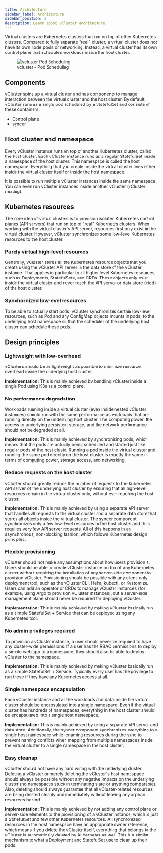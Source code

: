 ```yaml
---
title: Architecture
sidebar_label: Architecture
sidebar_position: 2
description: Learn about vCluster architecture.
---
```



Virtual clusters are Kubernetes clusters that run on top of other Kubernetes clusters. Compared to fully separate "real" cluster, a virtual cluster does not have its own node pools or networking. Instead, a virtual cluster has its own control plane that schedules workloads inside the host cluster. 

<figure>
  <img src="/docs/media/diagrams/vcluster-architecture.svg" alt="vcluster Pod Scheduling" />
  <figcaption>vcluster - Pod Scheduling</figcaption>
</figure>

## Components

vCluster spins up a virtual cluster and has components to manage interaction between the virtual cluster and the host cluster. By default, vCluster runs as a single pod scheduled by a StatefulSet and consists of these containers:

- Control plane
- syncer

## Host cluster and namespace

Every vCluster instance runs on top of another Kubernetes cluster, called the host cluster. Each vCluster instance runs as a regular StatefulSet inside a namespace of the host cluster. This namespace is called the host namespace. Everything that you create inside the virtual cluster lives either inside the virtual cluster itself or inside the host namespace. 

It is possible to run multiple vCluster instances inside the same namespace. You can even run vCluster instances inside another vCluster (vCluster nesting).


## Kubernetes resources

The core idea of virtual clusters is to provision isolated Kubernetes control planes (API servers) that run on top of "real" Kubernetes clusters. When working with the virtual cluster's API server, resources first only exist in the virtual cluster. However, vCluster synchronizes some low-level Kubernetes resources to the host cluster.

### Purely virtual high-level resources

Generally, vCluster stores all the Kubernetes resource objects that you create using the vCluster API server in the data store of the vCluster instance. That applies in particular to all higher level Kubernetes resources, such as Deployments, StatefulSets, and CRDs. These objects only exist inside the virtual cluster and never reach the API server or data store (etcd) of the host cluster.

### Synchornized low-evel resources

To be able to actually start pods, vCluster synchronizes certain low-level resources, such as Pod and any ConfigMap objects mounts in pods, to the underlying host namespace so that the scheduler of the underlying host cluster can schedule these pods.


## Design principles

### Lightweight with low-overhead

vClusters should be as lightweight as possible to minimize resource overhead inside the underlying host cluster.

**Implementation:** This is mainly achieved by bundling vCluster inside a single Pod using K3s as a control plane.

### No performance degradation

Workloads running inside a virtual cluster (even inside nested vCluster instances) should run with the same performance as workloads that are running directly on the underlying host cluster. The computing power, the access to underlying persistent storage, and the network performance should not be degraded at all.

**Implementation:** This is mainly achieved by synchronizing pods, which means that the pods are actually being scheduled and started just like regular pods of the host cluste. Running a pod inside the virtual cluster and running the same pod directly on the host cluster is exactly the same in terms of computing power, storage access, and networking. 

### Reduce requests on the host cluster

vCluster should greatly reduce the number of requests to the Kubernetes API server of the underlying host cluster by ensuring that all high-level resources remain in the virtual cluster only, without ever reaching the host cluster.

**Implementation:** This is mainly achieved by using a separate API server that handles all requests to the virtual cluster and a separate data store that stores all objects inside the virtual cluster. The syncer component synchronizes only a few low-level resources to the host cluster and thus requires very few API server requests. All of this happens in an asynchronous, non-blocking fashion, which follows Kubernetes design principles.

### Flexible provisioning

vCluster should not make any assumptions about how users provision it. Users should be able to create vCluster instance on top of any Kubernetes cluster without requiring the installation of any server-side component to provision vCluster. Provisioning should be possible with any client-only deployment tool, such as the vCluster CLI, Helm, kubectl, or Kustomize. Users can add an operator or CRDs to manage vCluster instances (for example, using Argo to provision vCluster instances), but a server-side management plane should never be required for deploying vCluster.

**Implementation:** This is mainly achieved by making vCluster basically run as a simple StatefulSet + Service that can be deployed using any Kubernetes tool.

### No admin privileges required

To provision a vCluster instance, a user should never be required to have any cluster-wide permissions. If a user has the RBAC permissions to deploy a simple web app to a namespace, they should also be able to deploy vCluster to the namespace.

**Implementation:** This is mainly achieved by making vCluster basically run as a simple StatefulSet + Service. Typically every user has the privilege to run these if they have any Kubernetes access at all.

### Single namespace encapsulation

Each vCluster instance and all the workloads and data inside the virtual cluster should be encapsulated into a single namespace. Even if the virtual cluster has hundreds of namespaces, everything in the host cluster should be encapsulated into a single host namespace.

**Implementation:** This is mainly achieved by using a separate API server and data store. Additionally, the syncer component synchronizes everything to a single host namespace while renaming resources during the sync to prevent naming conflicts when mapping from multiple namespaces inside the virtual cluster to a single namespace in the host cluster.

### Easy cleanup

vCluster should not have any hard wiring with the underlying cluster. Deleting a vCluster or merely deleting the vCluster's host namespace should always be possible without any negative impacts on the underlying cluster (no namespaces stuck in terminating state or anything comparable). Also, deleting should always guarantee that all vCluster-related resources are being deleted cleanly and immediately without leaving any orphan resources behind.

**Implementation:** This is mainly achieved by not adding any control plane or server-side elements to the provisioning of a vCluster instance, which is just a StatefulSet and few other Kubernetes resources. All synchronized resources in the host namespace have an appropriate owner reference, which means if you delete the vCluster itself, everything that belongs to the vCluster is automatically deleted by Kubernetes as well. This is a similar mechanism to what a Deployment and StatefulSet use to clean up their pods.
